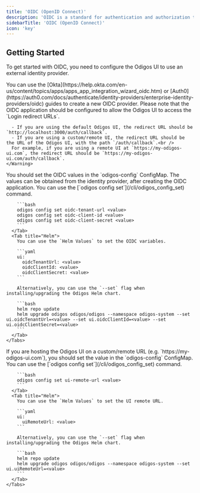 ```yaml
---
title: 'OIDC (OpenID Connect)'
description: 'OIDC is a standard for authentication and authorization that allows you to authenticate users with an external identity provider.'
sidebarTitle: 'OIDC (OpenID Connect)'
icon: 'key'
---
```


## Getting Started

To get started with OIDC, you need to configure the Odigos UI to use an external identity provider.

<Steps>
  <Step title="Create a new OIDC application in your identity provider">
    <Info>
      You can use the [Okta](https://help.okta.com/en-us/content/topics/apps/apps_app_integration_wizard_oidc.htm) or [Auth0](https://auth0.com/docs/authenticate/identity-providers/enterprise-identity-providers/oidc) guides to create a new OIDC provider.
    </Info>
    <Warning>
      Please note that the OIDC application should be configured to allow the Odigos UI to access the `Login redirect URLs`.

      - If you are using the default Odigos UI, the redirect URL should be `http://localhost:3000/auth/callback`.
      - If you are using a custom/remote UI, the redirect URL should be the URL of the Odigos UI, with the path `/auth/callback`.<br />
      For example, if you are using a remote UI at `https://my-odigos-ui.com`, the redirect URL should be `https://my-odigos-ui.com/auth/callback`.
    </Warning>
  </Step>
  <Step title="Set OIDC variables">
    You should set the OIDC values in the `odigos-config` ConfigMap. The values can be obtained from the identity provider, after creating the OIDC application.
    <Tabs>
      <Tab title="CLI">
        You can use the [`odigos config set`](/cli/odigos_config_set) command.

        ```bash
        odigos config set oidc-tenant-url <value>
        odigos config set oidc-client-id <value>
        odigos config set oidc-client-secret <value>
        ```
      </Tab>
      <Tab title="Helm">
        You can use the `Helm Values` to set the OIDC variables.

        ```yaml
        ui:
          oidcTenantUrl: <value>
          oidcClientId: <value>
          oidcClientSecret: <value>
        ```

        Alternatively, you can use the `--set` flag when installing/upgrading the Odigos Helm chart.

        ```bash
        helm repo update
        helm upgrade odigos odigos/odigos --namespace odigos-system --set ui.oidcTenantUrl=<value> --set ui.oidcClientId=<value> --set ui.oidcClientSecret=<value>
        ```
      </Tab>
    </Tabs>
  </Step>
  <Step title="Set UI remote URL (optional)">
    If you are hosting the Odigos UI on a custom/remote URL (e.g. `https://my-odigos-ui.com`), you should set the value in the `odigos-config` ConfigMap.
    <Tabs>
      <Tab title="CLI">
        You can use the [`odigos config set`](/cli/odigos_config_set) command.

        ```bash
        odigos config set ui-remote-url <value>
        ```
      </Tab>
      <Tab title="Helm">
        You can use the `Helm Values` to set the UI remote URL.

        ```yaml
        ui:
          uiRemoteUrl: <value>
        ```

        Alternatively, you can use the `--set` flag when installing/upgrading the Odigos Helm chart.

        ```bash
        helm repo update
        helm upgrade odigos odigos/odigos --namespace odigos-system --set ui.uiRemoteUrl=<value>
        ```
      </Tab>
    </Tabs>
  </Step>
</Steps>
